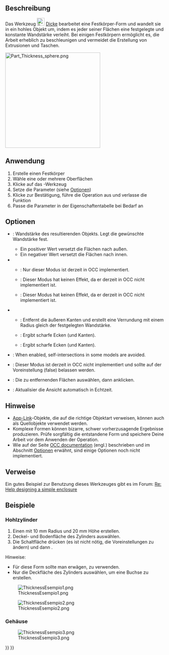 <languages/>

{{Docnav/de
|[[Part_Offset2D/de|2DVersatz]]
|[[Part_ProjectionOnSurface/de|ProjektionAufOberfläche]]
|[[Part_Workbench/de|Part]]
|IconL=Part_Offset2D.svg
|IconR=Part_ProjectionOnSurface.svg
|IconC=Workbench_Part.svg
}}

{{GuiCommand/de
|Name=Part Thickness
|Name/de=Part Dicke
|MenuLocation=Part → Dicke...
|Workbenches=[[Part_Workbench/de|Part]]
|SeeAlso=[[Part_Offset/de|Part Versatz]], [[PartDesign_Thickness/de|PartDesign Dicke]]
}}

<span id="Description"></span>
==Beschreibung==

Das Werkzeug [[Image:Part_Thickness.svg|24px]] [[Part_Thickness/de|Dicke]] bearbeitet eine Festkörper-Form und wandelt sie in ein hohles Objekt um, indem es jeder seiner Flächen eine festgelegte und konstante Wandstärke verleiht. Bei einigen Festkörpern ermöglicht es, die Arbeit erheblich zu beschleunigen und vermeidet die Erstellung von Extrusionen und Taschen.

[[Image:Part_Thickness_sphere.png|300px]]
{{Caption|Hollowed out half of a sphere}}

<span id="Usage"></span>
==Anwendung== 

# Erstelle einen Festkörper
# Wähle eine oder mehrere Oberflächen
# Klicke auf das {{Button|[[Image:Part_Thickness.svg|16px]] '''Part Dicke'''}}-Werkzeug
# Setze die Parameter (siehe [[#Options/de|Optionen]])
# Klicke {{Button|OK}} zur Bestätigung, führe die Operation aus und verlasse die Funktion
# Passe die Parameter in der Eigenschaftentabelle bei Bedarf an

<span id="Options"></span>
==Optionen== 

* {{MenuCommand|Dicke}}: Wandstärke des resultierenden Objekts. Legt die gewünschte Wandstärke fest.
** Ein positiver Wert versetzt die Flächen nach außen.
** Ein negativer Wert versetzt die Flächen nach innen.
* {{MenuCommand|Modus}}
** {{MenuCommand|Oberfläche}}: Nur dieser Modus ist derzeit in OCC implementiert.
** {{MenuCommand|Rohr}}: Dieser Modus hat keinen Effekt, da er derzeit in OCC nicht implementiert ist.
** {{MenuCommand|Hinten-Vorne}}: Dieser Modus hat keinen Effekt, da er derzeit in OCC nicht implementiert ist.
* {{MenuCommand|Verbindungsart}}
** {{MenuCommand|Kreisbogen}}: Entfernt die äußeren Kanten und erstellt eine Verrundung mit einem Radius gleich der festgelegten Wandstärke.
** {{MenuCommand|Tangente}}: Ergibt scharfe Ecken (und Kanten).
** {{MenuCommand|Schnitt}}: Ergibt scharfe Ecken (und Kanten).
* {{MenuCommand|Schnitt}}: When enabled, self-intersections in some models are avoided.
* {{MenuCommand|Selbstdurchdringung}}: Dieser Modus ist derzeit in OCC nicht implementiert und sollte auf der Voreinstellung (false) belassen werden.
* {{Button|Flächen}}: Die zu entfernenden Flächen auswählen, dann {{Button|Fertig}} anklicken.
* {{MenuCommand|Ansicht akutalisieren}}: Aktualisier die Ansicht automatisch in Echtzeit.

<span id="Notes"></span>
==Hinweise==

* [[App_Link/de|App-Link]]-Objekte, die auf die richtige Objektart verweisen, können auch als Quellobjekte verwendet werden. {{Version/de|0.20}}
* Komplexe Formen können bizarre, schwer vorherzusagende Ergebnisse produzieren. Prüfe sorgfältig die entstandene Form und speichere Deine Arbeit vor dem Anwenden der Operation.
* Wie auf der Seite [https://dev.opencascade.org/doc/refman/html/class_b_rep_offset_a_p_i___make_thick_solid.html#af78f35025a31e2ce8bd96c82fb33a981 OCC documentation] (engl.) beschrieben und im Abschnitt [[#Optionen|Optionen]] erwähnt, sind einige Optionen noch nicht implementiert.

<span id="Links"></span>
==Verweise== 

Ein gutes Beispiel zur Benutzung dieses Werkzeuges gibt es im Forum: [http://forum.freecadweb.org/viewtopic.php?f=3&t=3766&p=29741&hilit=enclosure#p29547 Re: Help designing a simple enclosure]

<span id="Examples"></span>
==Beispiele==

<span id="Hollow_cylinder"></span>
===Hohlzylinder===

# Einen {{Button|[[Image:Part_Cylinder.svg|16px]] [[Part_Cylinder/de|Zylinder]]}} mit 10 mm Radius und 20 mm Höhe erstellen.
# Deckel- und Bodenfläche des Zylinders auswählen.
# Die Schaltfläche {{Button|[[Image:Part_Thickness.svg|16px]] [[Part_Thickness/de|Dicke]]}} drücken (es ist nicht nötig, die Voreinstellungen zu ändern) und dann {{KEY|OK}}.

Hinweise:
* Für diese Form sollte man erwägen, {{Button|[[Image:Part_Tube.svg|16px]] [[Part_Tube/de|Hohlzylinder erstellen]]}} zu verwenden.
* Nur die Deckfläche des Zylinders auswählen, um eine Buchse zu erstellen.

[[Image:ThicknessEsempio1.png]]

[[Image:ThicknessEsempio2.png]]

<span id="Box_enclosure"></span>
===Gehäuse===

[[Image:ThicknessEsempio3.png]]


{{Docnav/de
|[[Part_Offset2D/de|2DVersatz]]
|[[Part_ProjectionOnSurface/de|ProjektionAufOberfläche]]
|[[Part_Workbench/de|Part]]
|IconL=Part_Offset2D.svg
|IconR=Part_ProjectionOnSurface.svg
|IconC=Workbench_Part.svg
}}

{{Part Tools navi{{#translation:}}}}
{{Userdocnavi{{#translation:}}}}
